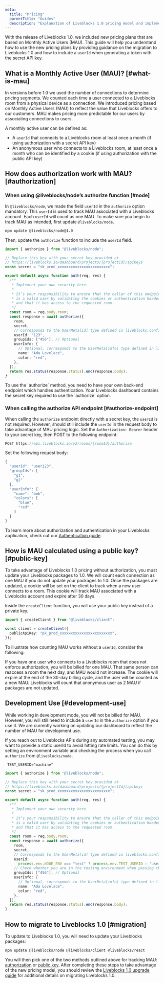 ```yaml
---
meta:
  title: "Pricing"
  parentTitle: "Guides"
  description: "Explanation of Liveblocks 1.0 pricing model and implementation"
---
```


With the release of Liveblocks 1.0, we included new pricing plans that are based
on Monthly Active Users (MAU). This guide will help you understand how to use
the new pricing plans by providing guidance on the migration to Liveblocks 1.0
and how to include a `userId` when generating a token with the secret API key.

## What is a Monthly Active User (MAU)? [#what-is-mau]

In versions before 1.0 we used the number of connections to determine pricing
segments. We counted each time a user connected to a Liveblocks room from a
physical device as a connection. We introduced pricing based on Monthly Active
Users (MAU) to reflect the value that Liveblocks offers to our customers. MAU
makes pricing more predictable for our users by associating connections to
users.

A monthly active user can be defined as:

- A `userId` that connects to a Liveblocks room at least once a month (if using
  authorization with a secret API key)
- An anonymous user who connects to a Liveblocks room, at least once a month who
  can be identified by a cookie (if using authorization with the public API key)

## How does authorization work with MAU? [#authorization]

### When using @liveblocks/node’s authorize function [#node]

In `@liveblocks/node`, we made the field `userId` in the `authorize` option
mandatory. This `userId` is used to track MAU associated with a Liveblocks
account. Each `userId` will count as one MAU. To make sure you begin to track MAU
as intended, first update `@liveblocks/node`.

```bash
npm update @liveblocks/node@1.0
```

Then, update the `authorize` function to include the `userId` field.

```ts highlight="16,20"
import { authorize } from "@liveblocks/node";

// Replace this key with your secret key provided at
// https://liveblocks.io/dashboard/projects/{projectId}/apikeys
const secret = "sk_prod_xxxxxxxxxxxxxxxxxxxxxxxx";

export default async function auth(req, res) {
  /**
   * Implement your own security here.
   *
   * It’s your responsibility to ensure that the caller of this endpoint
   * is a valid user by validating the cookies or authentication headers
   * and that it has access to the requested room.
   */
  const room = req.body.room;
  const response = await authorize({
    room,
    secret,
    // Corresponds to the UserMeta[id] type defined in liveblocks.config.ts
    userId: "123",
    groupIds: ["456"], // Optional
    userInfo: {
      // Optional, corresponds to the UserMeta[info] type defined in liveblocks.config.ts
      name: "Ada Lovelace",
      color: "red",
    },
  });
  return res.status(response.status).end(response.body);
}
```

<Banner title="Using a secret key with authorization">
  To use the `authorize` method, you need to have your own back-end endpoint
  which handles authentication. Your Liveblocks dashboard contains the secret
  key required to use the `authorize` option.
</Banner>

### When calling the authorize API endpoint [#authorize-endpoint]

When calling the `authorize` endpoint directly with a secret key, the `userId`
is not required. However, should still include the `userId` in the request body
to take advantage of MAU pricing logic. Set the `Authorization: Bearer` header
to your secret key, then POST to the following endpoint:

```ts
POST https://api.liveblocks.io/v2/rooms/{roomId}/authorize
```

Set the following request body:

```ts highlight="2"
{
  "userId": "user123",
  "groupIds": [
    "g1",
    "g2"
  ],
  "userInfo": {
    "name": "bob",
    "colors": [
      "blue",
      "red"
    ]
  }
}
```

To learn more about authorization and authentication in your Liveblocks
application, check out our [Authentication guide](/docs/guides/authentication).

## How is MAU calculated using a public key? [#public-key]

To take advantage of Liveblocks 1.0 pricing without authorization, you must
update your Liveblocks packages to 1.0. We will count each connection as one MAU
if you do not update your packages to 1.0. Once the packages are updated, a
cookie will be set on the client to track when a new user connects to a room.
This cookie will track MAU associated with a Liveblocks account and expire after
30 days.

Inside the `createClient` function, you will use your public key instead of a
private key.

```ts file="liveblocks.config.ts" highlight="4"
import { createClient } from "@liveblocks/client";

const client = createClient({
  publicApiKey: "pk_prod_xxxxxxxxxxxxxxxxxxxxxxxx",
});
```

To illustrate how counting MAU works without a `userId`, consider the following:

If you have one user who connects to a Liveblocks room that does not enforce
authorization, you will be billed for one MAU. That same person can reaccess a
room the next day, and MAU would not increase. The cookie will expire at the end
of the 30-day billing cycle, and the user will be counted as a new MAU.
Liveblocks will count that anonymous user as 2 MAU if packages are not updated.

## Development Use [#development-use]

While working in development mode, you will not be billed for MAU. However, you
will still need to include a `userId` in the `authorize` option if you use it.
We are currently working on updating our dashboard to reflect the number of MAU
for development use.

If you reach out to Liveblocks APIs during any automated testing, you may want
to provide a static userId to avoid hitting rate limits. You can do this by
setting an environment variable and checking the process when you call
`authorize` from `@liveblocks/node`.

```dotenv file=".env.test"
 TEST_USERID="machine"
```

```ts highlight="20,21"
import { authorize } from "@liveblocks/node";

// Replace this key with your secret key provided at
// https://liveblocks.io/dashboard/projects/{projectId}/apikeys
const secret = "sk_prod_xxxxxxxxxxxxxxxxxxxxxxxx";

export default async function auth(req, res) {
  /**
   * Implement your own security here.
   *
   * It’s your responsibility to ensure that the caller of this endpoint
   * is a valid user by validating the cookies or authentication headers
   * and that it has access to the requested room.
   */
  const room = req.body.room;
  const response = await authorize({
    room,
    secret,
    // Corresponds to the UserMeta[id] type defined in liveblocks.config.ts
    userId:
      process.env.NODE_ENV === "test" ? process.env.TEST_USERID : "user123",
    // Check whether you are in the testing environment when passing the userId
    groupIds: ["456"], // Optional
    userInfo: {
      // Optional, corresponds to the UserMeta[info] type defined in liveblocks.config.ts
      name: "Ada Lovelace",
      color: "red",
    },
  });
  return res.status(response.status).end(response.body);
}
```

## How to migrate to Liveblocks 1.0 [#migration]

To update to Liveblocks 1.0, you will need to update your Liveblocks packages:

```bash
npm update @liveblocks/node @liveblocks/client @liveblocks/react
```

You will then pick one of the two methods outlined above for tracking MAU:
[authorization](#authorization) or [public key](#public-key). After completing
these steps to take advantage of the new pricing model, you should review the
[Liveblocks 1.0 upgrade guide](/docs/guides/upgrading/1.0) for additional
details on migrating Liveblocks 1.0.

